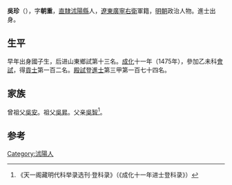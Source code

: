 {{Otheruses|other=名为吳珍的其他人物|吳珍}}

'''吳珍'''（{{bd|1444年||？}}），字'''朝重'''，[[直隸|直隸]][[沭陽縣|沭陽縣]]人，[[遼東|遼東]][[廣寧右衛|廣寧右衛]]軍籍，[[明朝|明朝]]政治人物。進士出身。

== 生平 ==
早年出身國子生，后进山東鄉試第十三名。[[成化|成化]]十一年（1475年），參加乙未科[[會試|會試]]，得[[貢士|貢士]]第一百二名。[[殿試|殿試]]登[[進士|進士]]第三甲第一百七十四名。

== 家族 ==
曾祖父[[吳安|吳安]]。祖父[[吳昇|吳昇]]。父亲[[吳智|吳智]]<ref>《天一阁藏明代科举录选刊·登科录》（《成化十一年进士登科录》）</ref>。

==参考==
{{reflist}}

{{成化十一年乙未科殿試金榜}}

{{Authority control}}

{{DEFAULTSORT:}}
[[Category:沭陽人|Category:沭陽人]]


{{明朝人物小作品}}